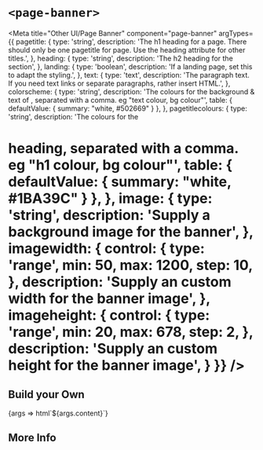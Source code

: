 


# `<page-banner>`

<Meta
  title="Other UI/Page Banner"
  component="page-banner"
  argTypes={{
    pagetitle: {
      type: 'string',
      description: 'The h1 heading for a page. There should only be one pagetitle for page. Use the heading attribute for other titles.',
    },
    heading: {
      type: 'string',
      description: 'The h2 heading for the section',
    },
    landing: {
      type: 'boolean',
      description: 'If a landing page, set this to adapt the styling.',
    },
    text: {
      type: 'text',
      description: 'The paragraph text. If you need text links or separate paragraphs, rather insert HTML.',
    },
    colorscheme: {
      type: 'string',
      description: 'The colours for the background & text of <project-heading>, separated with a comma. eg "text colour, bg colour"',
      table: { defaultValue: { summary: "white, #502669" } },
    },
    pagetitlecolours: {
      type: 'string',
      description: 'The colours for the <h1> heading, separated with a comma. eg "h1 colour, bg colour"',
      table: { defaultValue: { summary: "white, #1BA39C" } },
    },
    image: {
      type: 'string',
      description: 'Supply a background image for the banner',
    },
    imagewidth: {
      control: {
        type: 'range',
        min: 50,
        max: 1200,
        step: 10,
      },
      description: 'Supply an custom width for the banner image',
    },
    imageheight: {
      control: {
        type: 'range',
        min: 20,
        max: 678,
        step: 2,
      },
      description: 'Supply an custom height for the banner image',
    }
  }}
/>

## Build your Own

<Canvas withToolbar={true} withSource="open">
  <Story name="Basic" component="page-banner" args={{
  landing: true,
  pagetitle: 'I am a Page Title',
  content: '',
  heading: '',
  text: 'A one stop shop for everything you need to know.',
  colourscheme: '',
  pagetitlecolours: '',
  image: 'https://res.cloudinary.com/kclsu-media/image/upload/w_400/v1/temporary/Gymbox_orxl4l',
  imagewidth: '',
  imageheight: '',
  }}>
    {args => html`<page-banner
      ?landing="${args.landing}"
      pagetitle="${ifDefined(args.pagetitle || undefined)}"
      heading="${ifDefined(args.heading || undefined)}"
      text="${ifDefined(args.text || undefined)}"
      colourscheme="${ifDefined(args.colourscheme || undefined)}"
      pagetitlecolours="${ifDefined(args.pagetitlecolours || undefined)}"
      bgimage="${ifDefined(args.bgimage || undefined)}"
      image="${ifDefined(args.image || undefined)}"
      imagewidth="${ifDefined(args.imagewidth || undefined)}"
      imageheight="${ifDefined(args.imageheight || undefined)}"
      video="${ifDefined(args.video || undefined)}"
    >${args.content}</page-banner>`}
  </Story>
</Canvas>

<ArgsTable story="Basic"/>

## More Info

<Description markdown={readme} />
